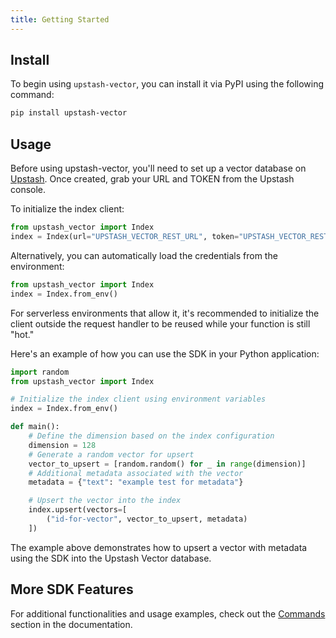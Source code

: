 ```yaml
---
title: Getting Started
---
```


## Install

To begin using `upstash-vector`, you can install it via PyPI using the following command:

```bash
pip install upstash-vector
```

## Usage

Before using upstash-vector, you'll need to set up a vector database on [Upstash](https://console.upstash.com/). Once created, grab your URL and TOKEN from the Upstash console.

To initialize the index client:

```python
from upstash_vector import Index
index = Index(url="UPSTASH_VECTOR_REST_URL", token="UPSTASH_VECTOR_REST_TOKEN")
```

Alternatively, you can automatically load the credentials from the environment:


```python
from upstash_vector import Index
index = Index.from_env()
```

For serverless environments that allow it, it's recommended to initialize the client outside the request handler to be reused while your function is still "hot."

Here's an example of how you can use the SDK in your Python application:

```python
import random
from upstash_vector import Index

# Initialize the index client using environment variables
index = Index.from_env()

def main():
    # Define the dimension based on the index configuration
    dimension = 128
    # Generate a random vector for upsert
    vector_to_upsert = [random.random() for _ in range(dimension)]
    # Additional metadata associated with the vector
    metadata = {"text": "example test for metadata"}

    # Upsert the vector into the index
    index.upsert(vectors=[
        ("id-for-vector", vector_to_upsert, metadata)
    ])

```
The example above demonstrates how to upsert a vector with metadata using the SDK into the Upstash Vector database.

## More SDK Features
For additional functionalities and usage examples, check out the [Commands](/oss/sdks/py/vector/commands/overview) section in the documentation.
